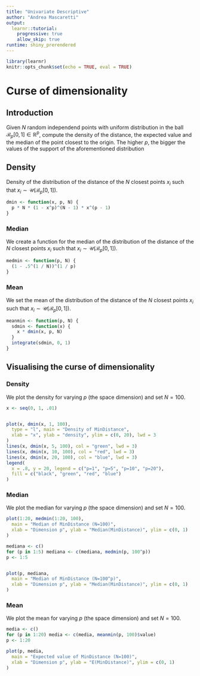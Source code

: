 ```yaml
---
title: "Univariate Descriptive"
author: "Andrea Mascaretti"
output:
  learnr::tutorial:
    progressive: true
    allow_skip: true
runtime: shiny_prerendered
---
```


```r
library(learnr)
knitr::opts_chunk$set(echo = TRUE, eval = TRUE)
```

# Curse of dimensionality
## Introduction
Given $N$ random independend points with uniform distribution in the ball $\mathcal{B}_{p}\left[0,\,1\right] \in \mathbb{R}^{p}$, compute the density of the distance, the expected value and the median of the point closest to the origin.
The higher $p$, the bigger the values of the support of the aforementioned distribution





## Density
Density of the distribution of the distance of the $N$ closest points $x_i$ such that $x_i \sim \mathcal{U}\left(\mathcal{B}_{p}\left[0,\,1\right]\right)$.

```r
dmin <- function(x, p, N) {
  p * N * (1 - x^p)^(N - 1) * x^(p - 1)
}
```




### Median
We create a function for the median of the distribution of the distance of the $N$ closest points $x_i$ such that $x_i \sim \mathcal{U}\left(\mathcal{B}_{p}\left[0,\,1\right]\right)$.

```r
medmin <- function(p, N) {
  (1 - .5^(1 / N))^(1 / p)
}
```



### Mean
We set the mean of the distribution of the distance of the $N$ closest points $x_i$ such that $x_i \sim \mathcal{U}\left(\mathcal{B}_{p}\left[0,\,1\right]\right)$.

```r
meanmin <- function(p, N) {
  sdmin <- function(x) {
    x * dmin(x, p, N)
  }
  integrate(sdmin, 0, 1)
}
```




## Visualising the curse of dimensionality
### Density
We plot the density for varying $p$ (the space dimension) and set $N = 100$.

```r
x <- seq(0, 1, .01)


plot(x, dmin(x, 1, 100),
  type = "l", main = "Density of MinDistance",
  xlab = "x", ylab = "density", ylim = c(0, 20), lwd = 3
)
lines(x, dmin(x, 5, 100), col = "green", lwd = 3)
lines(x, dmin(x, 10, 100), col = "red", lwd = 3)
lines(x, dmin(x, 20, 100), col = "blue", lwd = 3)
legend(
  x = .8, y = 20, legend = c("p=1", "p=5", "p=10", "p=20"),
  fill = c("black", "green", "red", "blue")
)
```





### Median

We plot the median for varying $p$ (the space dimension) and set $N = 100$.

```r
plot(1:20, medmin(1:20, 100),
  main = "Median of MinDistance (N=100)",
  xlab = "Dimension p", ylab = "Median(MinDistance)", ylim = c(0, 1)
)
```


```r
mediana <- c()
for (p in 1:5) mediana <- c(mediana, medmin(p, 100^p))
p <- 1:5


plot(p, mediana,
  main = "Median of MinDistance (N=100^p)",
  xlab = "Dimension p", ylab = "Median(MinDistance)", ylim = c(0, 1)
)

```




### Mean


We plot the mean for varying $p$ (the space dimension) and set $N = 100$.

```r
media <- c()
for (p in 1:20) media <- c(media, meanmin(p, 100)$value)
p <- 1:20

plot(p, media,
  main = "Expected value of MinDistance (N=100)",
  xlab = "Dimension p", ylab = "E(MinDistance)", ylim = c(0, 1)
)

```

